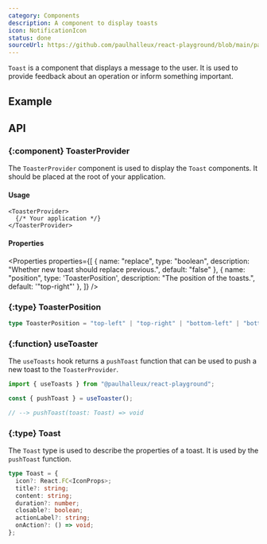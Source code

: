 ```yaml
---
category: Components
description: A component to display toasts
icon: NotificationIcon
status: done
sourceUrl: https://github.com/paulhalleux/react-playground/blob/main/packages/playground/src/components/Toast/toast-context.tsx
---
```


`Toast` is a component that displays a message to the user. It is used to provide feedback about an operation or inform something important.

## Example

<Example name="Toast" highlight="22-24,34-40,43" />

## API

### \{:component} ToasterProvider

The `ToasterProvider` component is used to display the `Toast` components. It should be placed at the root of your application.

#### Usage

```tsx
<ToasterProvider>
  {/* Your application */}
</ToasterProvider>
```

#### Properties

<Properties properties={[
  { name: "replace", type: "boolean", description: "Whether new toast should replace previous.", default: "false" },
  { name: "position", type: 'ToasterPosition', description: "The position of the toasts.", default: '"top-right"' },
]} />

### \{:type} ToasterPosition

```ts
type ToasterPosition = "top-left" | "top-right" | "bottom-left" | "bottom-right";
```

### \{:function} useToaster

The `useToasts` hook returns a `pushToast` function that can be used to push a new toast to the `ToasterProvider`.

```ts
import { useToasts } from "@paulhalleux/react-playground";

const { pushToast } = useToaster();

// --> pushToast(toast: Toast) => void
```

### \{:type} Toast

The `Toast` type is used to describe the properties of a toast. It is used by the `pushToast` function.

```ts
type Toast = {
  icon?: React.FC<IconProps>;
  title?: string;
  content: string;
  duration?: number;
  closable?: boolean;
  actionLabel?: string;
  onAction?: () => void;
};
```